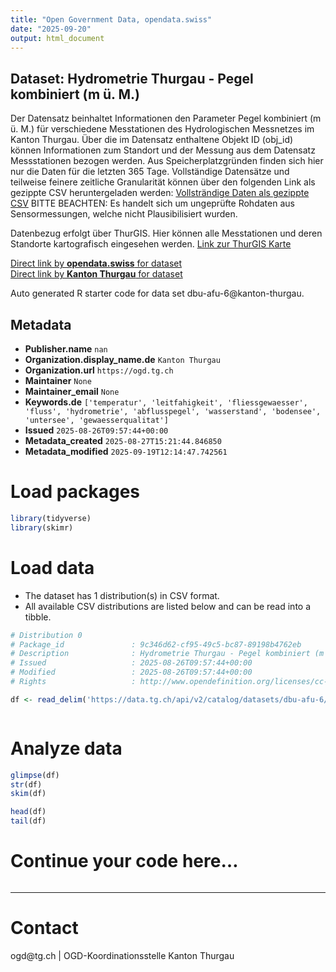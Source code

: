 ```yaml
---
title: "Open Government Data, opendata.swiss"
date: "2025-09-20"
output: html_document
---
```


## Dataset: Hydrometrie Thurgau - Pegel kombiniert (m ü. M.)

Der Datensatz beinhaltet Informationen den Parameter Pegel kombiniert (m ü. M.) für verschiedene Messtationen des Hydrologischen Messnetzes im Kanton Thurgau. Über die im Datensatz enthaltene Objekt ID (obj_id) können Informationen zum Standort und der Messung aus dem Datensatz Messstationen bezogen werden.
Aus Speicherplatzgründen finden sich hier nur die Daten für die letzten 365 Tage. Vollständige Datensätze und teilweise feinere zeitliche Granularität können über den folgenden Link als gezippte CSV heruntergeladen werden:
[Vollsträndige Daten als gezippte CSV](https://ogdtg.ch/hydrodaten/pegel_kombiniert_m_u_m_full.csv.gz)
BITTE BEACHTEN: Es handelt sich um ungeprüfte Rohdaten aus Sensormessungen, welche nicht Plausibilisiert wurden.

Datenbezug erfolgt über ThurGIS. Hier können alle Messtationen und deren Standorte kartografisch eingesehen werden.
[Link zur ThurGIS Karte](https://map.geo.tg.ch/apps/mf-geoadmin3/?lang=de&topic=ech&layers=hydrologische_messnetze_werterhebung&layers_opacity=0.9)

[Direct link by **opendata.swiss** for dataset](https://opendata.swiss/de/dataset/hydrometrie-thurgau-pegel-kombiniert-m-u-m)<br>
[Direct link by **Kanton Thurgau** for dataset](https://data.tg.ch/explore/dataset/dbu-afu-6/)

Auto generated R starter code for data set dbu-afu-6@kanton-thurgau.

## Metadata

- **Publisher.name** `nan`
- **Organization.display_name.de** `Kanton Thurgau`
- **Organization.url** `https://ogd.tg.ch`
- **Maintainer** `None`
- **Maintainer_email** `None`
- **Keywords.de** `['temperatur', 'leitfahigkeit', 'fliessgewaesser', 'fluss', 'hydrometrie', 'abflusspegel', 'wasserstand', 'bodensee', 'untersee', 'gewaesserqualitat']`
- **Issued** `2025-08-26T09:57:44+00:00`
- **Metadata_created** `2025-08-27T15:21:44.846850`
- **Metadata_modified** `2025-09-19T12:14:47.742561`


# Load packages

```r

library(tidyverse)
library(skimr)

```

# Load data

-   The dataset has 1 distribution(s) in CSV format.
-   All available CSV distributions are listed below and can be read into a tibble.

```r

# Distribution 0
# Package_id               : 9c346d62-cf95-49c5-bc87-89198b4762eb
# Description              : Hydrometrie Thurgau - Pegel kombiniert (m ü. M.) (csv)
# Issued                   : 2025-08-26T09:57:44+00:00
# Modified                 : 2025-08-26T09:57:44+00:00
# Rights                   : http://www.opendefinition.org/licenses/cc-by/

df <- read_delim('https://data.tg.ch/api/v2/catalog/datasets/dbu-afu-6/exports/csv?use_labels=true')



```

# Analyze data

```r

glimpse(df)
str(df)
skim(df)

head(df)
tail(df)

```

# Continue your code here...

```r

```

------------------------------------------------------------------------

# Contact

ogd@tg.ch | OGD-Koordinationsstelle Kanton Thurgau
